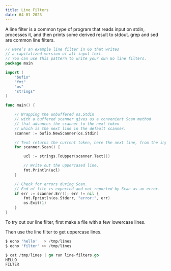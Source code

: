 ```yaml
---
title: Line Filters 
date: 64-01-2023
---
```

A line filter is a common type of program that reads input on stdin, processes it, and then prints some derived result to stdout. grep and sed are common line filters.

```go
// Here’s an example line filter in Go that writes 
// a capitalized version of all input text.
// You can use this pattern to write your own Go line filters.
package main

import (
    "bufio"
    "fmt"
    "os"
    "strings"
)

func main() {

    // Wrapping the unbuffered os.Stdin 
    // with a buffered scanner gives us a convenient Scan method
    // that advances the scanner to the next token
    // which is the next line in the default scanner.
    scanner := bufio.NewScanner(os.Stdin)

    // Text returns the current token, here the next line, from the input.
    for scanner.Scan() {

        ucl := strings.ToUpper(scanner.Text())

        // Write out the uppercased line.
        fmt.Println(ucl)
    }

    // Check for errors during Scan.
    // End of file is expected and not reported by Scan as an error.
    if err := scanner.Err(); err != nil {
        fmt.Fprintln(os.Stderr, "error:", err)
        os.Exit(1)
    }
}
```
To try out our line filter, first make a file with a few lowercase lines.

Then use the line filter to get uppercase lines.

```go
$ echo 'hello'   > /tmp/lines
$ echo 'filter' >> /tmp/lines

$ cat /tmp/lines | go run line-filters.go
HELLO
FILTER
```


